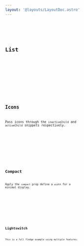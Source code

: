 ```yaml
---
layout: '@layouts/LayoutDoc.astro'
---
```




<Preview client:load>
  <Fragment slot="preview">
    <Example client:load />
  </Fragment>
  <Fragment slot="code">
    <Code code={ExampleRaw} lang="svelte" />
  </Fragment>
</Preview>

## List

<Preview client:load>
  <Fragment slot="preview">
    <ExampleList client:load />
  </Fragment>
  <Fragment slot="code">
    <Code code={ExampleListRaw} lang="svelte" />
  </Fragment>
</Preview>

## Icons

Pass icons through the `inactiveChild` and `activeChild` snippets respectively.

<Preview client:load>
  <Fragment slot="preview">
    <ExampleIcons client:load />
  </Fragment>
  <Fragment slot="code">
    <Code code={ExampleIconsRaw} lang="svelte" />
  </Fragment>
</Preview>

## Compact

Apply the `compact` prop define a `width` for a minimal display.

<Preview client:load>
  <Fragment slot="preview">
    <ExampleCompact client:load />
  </Fragment>
  <Fragment slot="code">
    <Code code={ExampleCompactRaw} lang="svelte" />
  </Fragment>
</Preview>

## Lightswitch

This is a full fledge example using multiple features.

<Preview client:load>
  <Fragment slot="preview">
    <ExampleLightswitch client:load />
  </Fragment>
  <Fragment slot="code">
    <Code code={ExampleLightswitchRaw} lang="svelte" />
  </Fragment>
</Preview>
